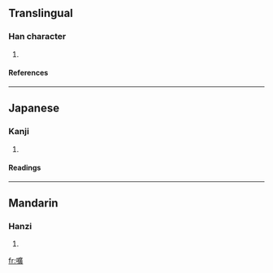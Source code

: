 ==Translingual==
===Han character===
{{Han char|rn=30|rad=口|as=15|sn=18|four=6008<sub>6</sub>|canj=口戈廿金 (RITC)}}
# {{defn|Han}}
====References====
{{Han ref|kx=0213.050|dkj=04527|dj=0435.330|hdz=10700.140|uh=569D|ud=22173|bh=EFBE|bd=61374}}
----
==Japanese==
===Kanji===
{{ja-kanji|grade=|rs=口15}}
# {{defn|Japanese}} 
====Readings====
{{ja-readings|on=[[かく]] (kaku)|kun=[[さけぶ]] (sakebu)}}
----
==Mandarin==
===Hanzi===
{{cmn-hanzi|pin=[[huāng]] ([[huang1]]), [[liū]] ([[liu1]])|wg=huang<sup>1</sup>, liu<sup>1</sup>}}
# {{defn|Mandarin}}

[[fr:嚝]]